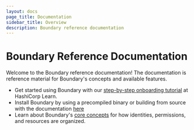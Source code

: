 ```yaml
---
layout: docs
page_title: Documentation
sidebar_title: Overview
description: Boundary reference documentation
---
```


# Boundary Reference Documentation

Welcome to the Boundary reference documentation! The documentation is reference material for Boundary's concepts and available features.

- Get started using Boundary with our [step-by-step onboarding tutorial](https://learn.hashicorp.com/boundary) at HashiCorp Learn.
- Install Boundary by using a precompiled binary or building from source with the documentation [here](/docs/getting-started/)
- Learn about Boundary's [core concepts](/docs/concepts/) for how identities, permissions, and resources are organized.
